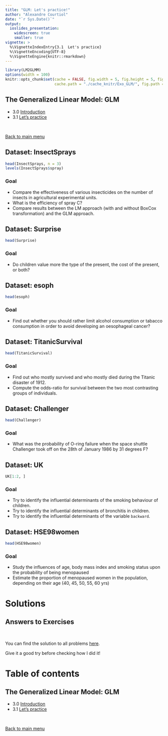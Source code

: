 ```yaml
---
title: "GLM: Let's practice!"
author: "Alexandre Courtiol"
date: "`r Sys.Date()`"
output:
  ioslides_presentation:
    widescreen: true
    smaller: true
vignette: >
  %\VignetteIndexEntry{3.1  Let's practice}
  %\VignetteEncoding{UTF-8}
  %\VignetteEngine{knitr::rmarkdown}
---
```


```r
library(LM2GLMM)
options(width = 100)
knitr::opts_chunk$set(cache = FALSE, fig.width = 5, fig.height = 5, fig.align = "center",
                      cache.path = "./cache_knitr/Exo_GLM/", fig.path = "./fig_knitr/Exo_GLM/")
```

## The Generalized Linear Model: GLM

* 3.0 [Introduction](./GLM_intro.html)
* 3.1 [Let's practice](./GLM_practice.html)

<br>

<div align="right">
[Back to main menu](./Title.html#2)
</div>


## Dataset: InsectSprays

```r
head(InsectSprays, n = 3)
levels(InsectSprays$spray)
```

### Goal

* Compare the effectiveness of various insecticides on the number of insects in agricultural experimental units.
* What is the efficiency of spray C?
* Compare results between the LM approach (with and without BoxCox transformation) and the GLM approach.


## Dataset: Surprise

```r
head(Surprise)
```

### Goal

* Do children value more the type of the present, the cost of the present, or both?

## Dataset: esoph

```r
head(esoph)
```

### Goal

* Find out whether you should rather limit alcohol consumption or tabacco consumption in order to avoid developing an oesophageal cancer?


## Dataset: TitanicSurvival

```r
head(TitanicSurvival)
```

### Goal

* Find out who mostly survived and who mostly died during the Titanic disaster of 1912.
* Compute the odds-ratio for survival between the two most contrasting groups of individuals. 


## Dataset: Challenger

```r
head(Challenger)
```

### Goal

* What was the probability of O-ring failure when the space shuttle Challenger took off on the 28th of January 1986 by 31 degrees F?


## Dataset: UK

```r
UK[1:2, ]
```

### Goal

* Try to identify the influential determinants of the smoking behaviour of children.
* Try to identify the influential determinants of bronchitis in children.
* Try to identify the influential determinants of the variable ```backward```.


## Dataset: HSE98women

```r
head(HSE98women)
```

### Goal

* Study the influences of age, body mass index and smoking status upon the probability of being menopaused
* Estimate the proportion of menopaused women in the population, depending on their age (40, 45, 50, 55, 60 yrs)

# Solutions

## Answers to Exercises

<br>

You can find the solution to all problems [here](./Exercise_Practice_GLM.html).

Give it a good try before checking how I did it!


# Table of contents

## The Generalized Linear Model: GLM

* 3.0 [Introduction](./GLM_intro.html)
* 3.1 [Let's practice](./GLM_practice.html)

<br>

<div align="right">
[Back to main menu](./Title.html#2)
</div>
